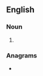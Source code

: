 ==English==

===Noun===
{{head|en|noun form}}

# {{plural of|toolset|lang=en}}

===Anagrams===
* {{anagrams|en|a=eloosstt|set tools}}